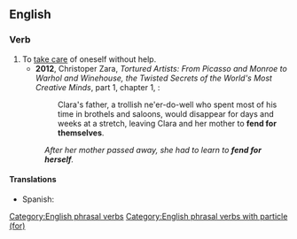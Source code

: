 ==English==

===Verb===
{{en-verb|*}}

# To [[take care]] of oneself without help.
#* '''2012''', Christoper Zara, ''Tortured Artists: From Picasso and Monroe to Warhol and Winehouse, the Twisted Secrets of the World's Most Creative Minds'', part 1, chapter 1, {{gbooks|q=fend-for-themselves|id=HV4jKhjzMVYC|pg=26}}:
#*: Clara's father, a trollish ne'er-do-well who spent most of his time in brothels and saloons, would disappear for days and weeks at a stretch, leaving Clara and her mother to '''fend for themselves'''.
#: ''After her mother passed away, she had to learn to '''fend for herself'''.''

====Translations====
{{trans-top|to take care of oneself without help}}
{{trans-mid}}
* Spanish: {{t|es|buscarse la vida}}
{{trans-bottom}}

[[Category:English phrasal verbs]]
[[Category:English phrasal verbs with particle (for)]]